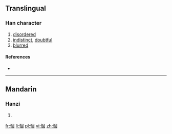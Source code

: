 ==Translingual==

===Han character===
{{Han char|rn=61|rad=心|as=06|sn=9|four=9600<sub>0</sub>|canj=心田口 (PWR)|ids=⿰[[忄]][[回]]}}

# [[disordered]]
# [[indistinct]], [[doubtful]]
# [[blurred]]

====References====
* {{Han ref|kx=0384.260|dkj=10568|dj=0715.080|hdz=42296.020|uh=605B|ud=24667|bh=CEC8|bd=52936}}

----

==Mandarin==

===Hanzi===
{{cmn-hanzi|pin=[[huí]] ([[hui2]])|wg=hui<sup>2</sup>}}

# {{defn|lang=cmn|sort=心06}}

[[fr:恛]]
[[li:恛]]
[[pl:恛]]
[[vi:恛]]
[[zh:恛]]